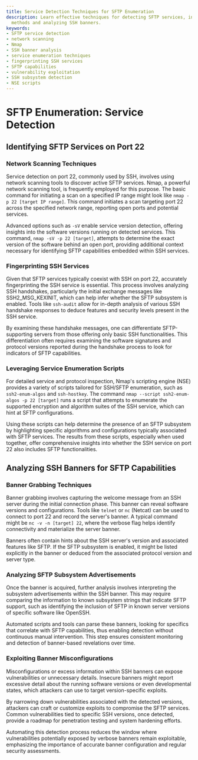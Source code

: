 ```yaml
---
title: Service Detection Techniques for SFTP Enumeration
description: Learn effective techniques for detecting SFTP services, including scanning
  methods and analyzing SSH banners.
keywords:
- SFTP service detection
- network scanning
- Nmap
- SSH banner analysis
- service enumeration techniques
- fingerprinting SSH services
- SFTP capabilities
- vulnerability exploitation
- SSH subsystem detection
- NSE scripts
---
```


# SFTP Enumeration: Service Detection

## Identifying SFTP Services on Port 22

### Network Scanning Techniques

Service detection on port 22, commonly used by SSH, involves using network scanning tools to discover active SFTP services. Nmap, a powerful network scanning tool, is frequently employed for this purpose. The basic command for initiating a scan on a specified IP range might look like `nmap -p 22 [target IP range]`. This command initiates a scan targeting port 22 across the specified network range, reporting open ports and potential services.

Advanced options such as `-sV` enable service version detection, offering insights into the software versions running on detected services. This command, `nmap -sV -p 22 [target]`, attempts to determine the exact version of the software behind an open port, providing additional context necessary for identifying SFTP capabilities embedded within SSH services.

### Fingerprinting SSH Services

Given that SFTP services typically coexist with SSH on port 22, accurately fingerprinting the SSH service is essential. This process involves analyzing SSH handshakes, particularly the initial exchange messages like SSH2_MSG_KEXINIT, which can help infer whether the SFTP subsystem is enabled. Tools like `ssh-audit` allow for in-depth analysis of various SSH handshake responses to deduce features and security levels present in the SSH service.

By examining these handshake messages, one can differentiate SFTP-supporting servers from those offering only basic SSH functionalities. This differentiation often requires examining the software signatures and protocol versions reported during the handshake process to look for indicators of SFTP capabilities.

### Leveraging Service Enumeration Scripts

For detailed service and protocol inspection, Nmap's scripting engine (NSE) provides a variety of scripts tailored for SSH/SFTP enumeration, such as `ssh2-enum-algos` and `ssh-hostkey`. The command `nmap --script ssh2-enum-algos -p 22 [target]` runs a script that attempts to enumerate the supported encryption and algorithm suites of the SSH service, which can hint at SFTP configurations.

Using these scripts can help determine the presence of an SFTP subsystem by highlighting specific algorithms and configurations typically associated with SFTP services. The results from these scripts, especially when used together, offer comprehensive insights into whether the SSH service on port 22 also includes SFTP functionalities.

## Analyzing SSH Banners for SFTP Capabilities

### Banner Grabbing Techniques

Banner grabbing involves capturing the welcome message from an SSH server during the initial connection phase. This banner can reveal software versions and configurations. Tools like `telnet` or `nc` (Netcat) can be used to connect to port 22 and record the server's banner. A typical command might be `nc -v -n [target] 22`, where the verbose flag helps identify connectivity and materialize the server banner.

Banners often contain hints about the SSH server's version and associated features like SFTP. If the SFTP subsystem is enabled, it might be listed explicitly in the banner or deduced from the associated protocol version and server type.

### Analyzing SFTP Subsystem Advertisements

Once the banner is acquired, further analysis involves interpreting the subsystem advertisements within the SSH banner. This may require comparing the information to known subsystem strings that indicate SFTP support, such as identifying the inclusion of SFTP in known server versions of specific software like OpenSSH.

Automated scripts and tools can parse these banners, looking for specifics that correlate with SFTP capabilities, thus enabling detection without continuous manual intervention. This step ensures consistent monitoring and detection of banner-based revelations over time.

### Exploiting Banner Misconfigurations

Misconfigurations or excess information within SSH banners can expose vulnerabilities or unnecessary details. Insecure banners might report excessive detail about the running software versions or even developmental states, which attackers can use to target version-specific exploits.

By narrowing down vulnerabilities associated with the detected versions, attackers can craft or customize exploits to compromise the SFTP services. Common vulnerabilities tied to specific SSH versions, once detected, provide a roadmap for penetration testing and system hardening efforts. 

Automating this detection process reduces the window where vulnerabilities potentially exposed by verbose banners remain exploitable, emphasizing the importance of accurate banner configuration and regular security assessments.